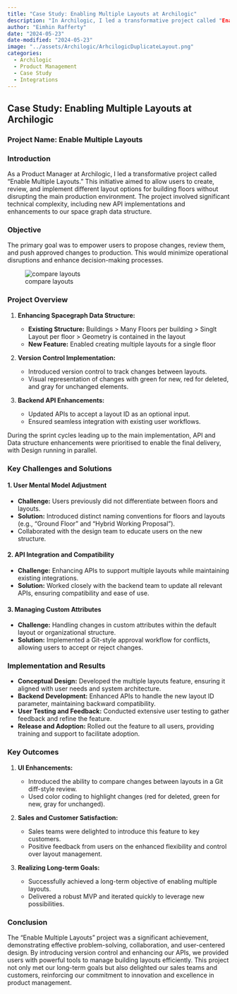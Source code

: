 ```yaml
---
title: "Case Study: Enabling Multiple Layouts at Archilogic"
description: "In Archilogic, I led a transformative project called "Enable Multiple Layouts." This initiative aimed to allow users to create, review, and implement different layout options for building floors without disrupting the main production environment. The project involved significant technical complexity, including new API implementations and enhancements to our space graph data structure.."
author: "Eimhin Rafferty"
date: "2024-05-23"
date-modified: "2024-05-23"
image: "../assets/Archilogic/ArhcilogicDuplicateLayout.png"
categories:
  - Archilogic
  - Product Management
  - Case Study
  - Integrations
---
```

## Case Study: Enabling Multiple Layouts at Archilogic

### Project Name: Enable Multiple Layouts

### Introduction

As a Product Manager at Archilogic, I led a transformative project called "Enable Multiple Layouts." This initiative aimed to allow users to create, review, and implement different layout options for building floors without disrupting the main production environment. The project involved significant technical complexity, including new API implementations and enhancements to our space graph data structure.

### Objective

The primary goal was to empower users to propose changes, review them, and push approved changes to production. This would minimize operational disruptions and enhance decision-making processes.

![compare layouts](../assets/Archilogic/ArchilogicMultipleLayoutComapre.png)

### Project Overview

1. **Enhancing Spacegraph Data Structure:**

   - **Existing Structure:** Buildings > Many Floors per building > Singlt Layout per floor > Geometry is contained in the layout
   - **New Feature:** Enabled creating multiple layouts for a single floor

2. **Version Control Implementation:**

   - Introduced version control to track changes between layouts.
   - Visual representation of changes with green for new, red for deleted, and gray for unchanged elements.

3. **Backend API Enhancements:**

   - Updated APIs to accept a layout ID as an optional input.
   - Ensured seamless integration with existing user workflows.

During the sprint cycles leading up to the main implementation, API and Data structure enhancements were prioritised to enable the final delivery, with Design running in parallel. 

### Key Challenges and Solutions

#### 1. User Mental Model Adjustment

- **Challenge:** Users previously did not differentiate between floors and layouts.
- **Solution:** Introduced distinct naming conventions for floors and layouts (e.g., "Ground Floor" and "Hybrid Working Proposal").
- Collaborated with the design team to educate users on the new structure.

#### 2. API Integration and Compatibility

- **Challenge:** Enhancing APIs to support multiple layouts while maintaining existing integrations.
- **Solution:** Worked closely with the backend team to update all relevant APIs, ensuring compatibility and ease of use.

#### 3. Managing Custom Attributes

- **Challenge:** Handling changes in custom attributes within the default layout or organizational structure.
- **Solution:** Implemented a Git-style approval workflow for conflicts, allowing users to accept or reject changes.

### Implementation and Results

- **Conceptual Design:** Developed the multiple layouts feature, ensuring it aligned with user needs and system architecture.
- **Backend Development:** Enhanced APIs to handle the new layout ID parameter, maintaining backward compatibility.
- **User Testing and Feedback:** Conducted extensive user testing to gather feedback and refine the feature.
- **Release and Adoption:** Rolled out the feature to all users, providing training and support to facilitate adoption.

### Key Outcomes

1. **UI Enhancements:**

   - Introduced the ability to compare changes between layouts in a Git diff-style review.
   - Used color coding to highlight changes (red for deleted, green for new, gray for unchanged).

2. **Sales and Customer Satisfaction:**

   - Sales teams were delighted to introduce this feature to key customers.
   - Positive feedback from users on the enhanced flexibility and control over layout management.

3. **Realizing Long-term Goals:**

   - Successfully achieved a long-term objective of enabling multiple layouts.
   - Delivered a robust MVP and iterated quickly to leverage new possibilities.


### Conclusion

The "Enable Multiple Layouts" project was a significant achievement, demonstrating effective problem-solving, collaboration, and user-centered design. By introducing version control and enhancing our APIs, we provided users with powerful tools to manage building layouts efficiently. This project not only met our long-term goals but also delighted our sales teams and customers, reinforcing our commitment to innovation and excellence in product management.